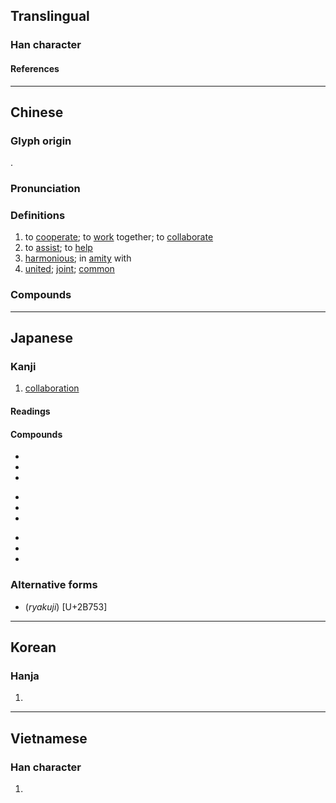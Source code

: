 {{also|协}}
{{character info}}
==Translingual==

===Han character===
{{Han char|rn=24|rad=十|as=06|sn=8|four=44027|canj=JKSS|ids=⿰十劦}}

====References====
{{Han ref|kx=0156.340|dkj=02742|dj=0357.010|hdz=10064.030|uh=5354}}

----

==Chinese==
{{zh-forms|s=协|alt=恊,旪,叶,㶸}}

===Glyph origin===
{{Han etym}}
{{Han compound|十|劦|t2=to collaborate|ls=psc|c1=s|c2=p|t1=many}}.

===Pronunciation===
{{zh-pron
|m=xié
|c=hip3,hip6
|h=pfs=hia̍p
|md=hiĕk
|mn=hia̍p
|mn-t=hiab8/hiêb8/hiag8
|mn-t_note=hiab8 - Shantou, Jieyang, Chaoyang, Raoping, Pontianak; hiêb8 - Chaozhou; hiag8 - Chenghai
|w=5hhiq,5hhiaq
|mc=y
|oc=y
|cat=v,a
}}

===Definitions===
{{zh-hanzi}}

# to [[cooperate]]; to [[work]] together; to [[collaborate]]
# to [[assist]]; to [[help]]
# [[harmonious]]; in [[amity]] with
# [[united]]; [[joint]]; [[common]]

===Compounds===
{{zh-der|協會|協作|協力|協辦|協助|協同|協和|協商|協奏曲|協定|協約|協議|協調|不協|協律|協心|協服|協理|協緝|協謀|協防|協韻|協風|和協|妥協|張協|政協|籃協|軟協|大英國協|協議書|停戰協定|協力同心|同心協力|大協奏曲|協約國|君子協定|協力車|團體協約|撥協銀|海協會|齊心協力|紳士協定|限武協定|行政協調|協元|鋼協}}

----

==Japanese==

===Kanji===
{{ja-kanji|grade=4|rs=十06}}

# [[collaboration]]

====Readings====
{{ja-readings
|goon=ぎょう<げふ
|kanon=きょう<けふ
|kun=かな-う
}}

====Compounds====
{{top3}}
* {{ja-r|協%会|きょう%かい}}
* {{ja-r|協%議|きょう%ぎ}}
* {{ja-r|協%賛|きょう%さん}}
{{mid3}}
* {{ja-r|協%奏%曲|きょう%そう%きょく}}
* {{ja-r|協%調|きょう%ちょう}}
* {{ja-r|協%定|きょう%てい}}
{{mid3}}
* {{ja-r|協%同|きょう%どう}}
* {{ja-r|協%力|きょう%りょく}}
* {{ja-r|協%和|きょう%わ}}
{{bottom}}

===Alternative forms===
* (''ryakuji'') {{ja-l|𫝓}} [U+2B753]

----

==Korean==

===Hanja===
{{ko-hanja|협}}

# {{rfdef|ko|sort=十06}}

----

==Vietnamese==

===Han character===
{{vi-readings|reading=[[hiệp]]|rs=十06}}

# {{rfdef|vi|sort=十06}}